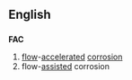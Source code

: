 ==English==
==={{initialism}}===
'''FAC'''

#[[flow]]-[[accelerated]] [[corrosion]]
#flow-[[assisted]] corrosion